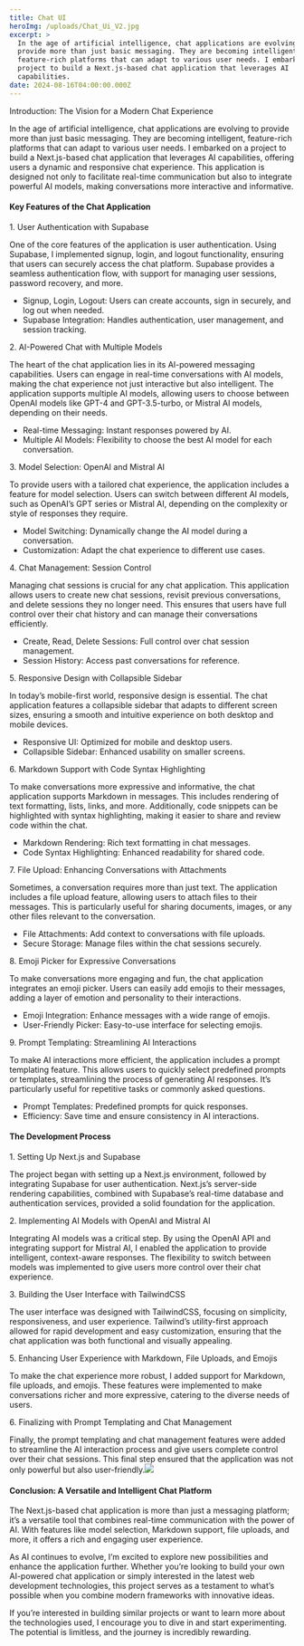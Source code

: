 ```yaml
---
title: Chat UI
heroImg: /uploads/Chat_Ui_V2.jpg
excerpt: >
  In the age of artificial intelligence, chat applications are evolving to
  provide more than just basic messaging. They are becoming intelligent,
  feature-rich platforms that can adapt to various user needs. I embarked on a
  project to build a Next.js-based chat application that leverages AI
  capabilities.
date: 2024-08-16T04:00:00.000Z
---
```


Introduction: The Vision for a Modern Chat Experience

In the age of artificial intelligence, chat applications are evolving to provide more than just basic messaging. They are becoming intelligent, feature-rich platforms that can adapt to various user needs. I embarked on a project to build a Next.js-based chat application that leverages AI capabilities, offering users a dynamic and responsive chat experience. This application is designed not only to facilitate real-time communication but also to integrate powerful AI models, making conversations more interactive and informative.

#### Key Features of the Chat Application

1\. User Authentication with Supabase

One of the core features of the application is user authentication. Using Supabase, I implemented signup, login, and logout functionality, ensuring that users can securely access the chat platform. Supabase provides a seamless authentication flow, with support for managing user sessions, password recovery, and more.

* Signup, Login, Logout: Users can create accounts, sign in securely, and log out when needed.
* Supabase Integration: Handles authentication, user management, and session tracking.

2\. AI-Powered Chat with Multiple Models

The heart of the chat application lies in its AI-powered messaging capabilities. Users can engage in real-time conversations with AI models, making the chat experience not just interactive but also intelligent. The application supports multiple AI models, allowing users to choose between OpenAI models like GPT-4 and GPT-3.5-turbo, or Mistral AI models, depending on their needs.

* Real-time Messaging: Instant responses powered by AI.
* Multiple AI Models: Flexibility to choose the best AI model for each conversation.

3\. Model Selection: OpenAI and Mistral AI

To provide users with a tailored chat experience, the application includes a feature for model selection. Users can switch between different AI models, such as OpenAI’s GPT series or Mistral AI, depending on the complexity or style of responses they require.

* Model Switching: Dynamically change the AI model during a conversation.
* Customization: Adapt the chat experience to different use cases.

4\. Chat Management: Session Control

Managing chat sessions is crucial for any chat application. This application allows users to create new chat sessions, revisit previous conversations, and delete sessions they no longer need. This ensures that users have full control over their chat history and can manage their conversations efficiently.

* Create, Read, Delete Sessions: Full control over chat session management.
* Session History: Access past conversations for reference.

5\. Responsive Design with Collapsible Sidebar

In today’s mobile-first world, responsive design is essential. The chat application features a collapsible sidebar that adapts to different screen sizes, ensuring a smooth and intuitive experience on both desktop and mobile devices.

* Responsive UI: Optimized for mobile and desktop users.
* Collapsible Sidebar: Enhanced usability on smaller screens.

6\. Markdown Support with Code Syntax Highlighting

To make conversations more expressive and informative, the chat application supports Markdown in messages. This includes rendering of text formatting, lists, links, and more. Additionally, code snippets can be highlighted with syntax highlighting, making it easier to share and review code within the chat.

* Markdown Rendering: Rich text formatting in chat messages.
* Code Syntax Highlighting: Enhanced readability for shared code.

7\. File Upload: Enhancing Conversations with Attachments

Sometimes, a conversation requires more than just text. The application includes a file upload feature, allowing users to attach files to their messages. This is particularly useful for sharing documents, images, or any other files relevant to the conversation.

* File Attachments: Add context to conversations with file uploads.
* Secure Storage: Manage files within the chat sessions securely.

8\. Emoji Picker for Expressive Conversations

To make conversations more engaging and fun, the chat application integrates an emoji picker. Users can easily add emojis to their messages, adding a layer of emotion and personality to their interactions.

* Emoji Integration: Enhance messages with a wide range of emojis.
* User-Friendly Picker: Easy-to-use interface for selecting emojis.

9\. Prompt Templating: Streamlining AI Interactions

To make AI interactions more efficient, the application includes a prompt templating feature. This allows users to quickly select predefined prompts or templates, streamlining the process of generating AI responses. It’s particularly useful for repetitive tasks or commonly asked questions.

* Prompt Templates: Predefined prompts for quick responses.
* Efficiency: Save time and ensure consistency in AI interactions.

#### The Development Process

1\. Setting Up Next.js and Supabase

The project began with setting up a Next.js environment, followed by integrating Supabase for user authentication. Next.js’s server-side rendering capabilities, combined with Supabase’s real-time database and authentication services, provided a solid foundation for the application.

2\. Implementing AI Models with OpenAI and Mistral AI

Integrating AI models was a critical step. By using the OpenAI API and integrating support for Mistral AI, I enabled the application to provide intelligent, context-aware responses. The flexibility to switch between models was implemented to give users more control over their chat experience.

3\. Building the User Interface with TailwindCSS

The user interface was designed with TailwindCSS, focusing on simplicity, responsiveness, and user experience. Tailwind’s utility-first approach allowed for rapid development and easy customization, ensuring that the chat application was both functional and visually appealing.

5\. Enhancing User Experience with Markdown, File Uploads, and Emojis

To make the chat experience more robust, I added support for Markdown, file uploads, and emojis. These features were implemented to make conversations richer and more expressive, catering to the diverse needs of users.

6\. Finalizing with Prompt Templating and Chat Management

Finally, the prompt templating and chat management features were added to streamline the AI interaction process and give users complete control over their chat sessions. This final step ensured that the application was not only powerful but also user-friendly.![](</uploads/Chat_ui_prompt templates.png>)

#### Conclusion: A Versatile and Intelligent Chat Platform

The Next.js-based chat application is more than just a messaging platform; it’s a versatile tool that combines real-time communication with the power of AI. With features like model selection, Markdown support, file uploads, and more, it offers a rich and engaging user experience.

As AI continues to evolve, I’m excited to explore new possibilities and enhance the application further. Whether you’re looking to build your own AI-powered chat application or simply interested in the latest web development technologies, this project serves as a testament to what’s possible when you combine modern frameworks with innovative ideas.

If you’re interested in building similar projects or want to learn more about the technologies used, I encourage you to dive in and start experimenting. The potential is limitless, and the journey is incredibly rewarding.
